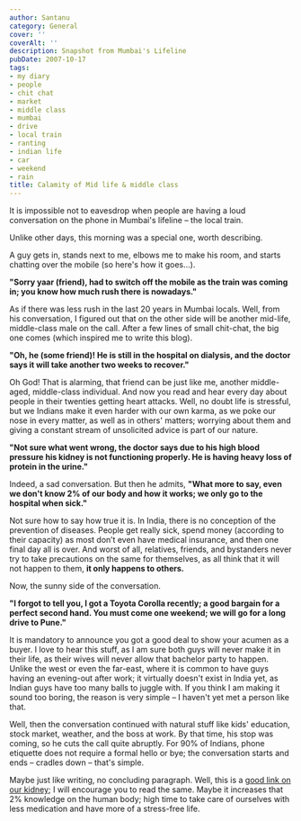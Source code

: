 ```yaml
---
author: Santanu
category: General
cover: ''
coverAlt: ''
description: Snapshot from Mumbai's Lifeline
pubDate: 2007-10-17
tags:
- my diary
- people
- chit chat
- market
- middle class
- mumbai
- drive
- local train
- ranting
- indian life
- car
- weekend
- rain
title: Calamity of Mid life & middle class
---
```


It is impossible not to eavesdrop when people are having a loud conversation on the phone in Mumbai's lifeline – the local train.

Unlike other days, this morning was a special one, worth describing.

A guy gets in, stands next to me, elbows me to make his room, and starts chatting over the mobile (so here's how it goes...).

**"Sorry yaar (friend), had to switch off the mobile as the train was coming in; you know how much rush there is nowadays."**

As if there was less rush in the last 20 years in Mumbai locals. Well, from his conversation, I figured out that on the other side will be another mid-life, middle-class male on the call. After a few lines of small chit-chat, the big one comes (which inspired me to write this blog).

**"Oh, he (some friend)! He is still in the hospital on dialysis, and the doctor says it will take another two weeks to recover."**

Oh God! That is alarming, that friend can be just like me, another middle-aged, middle-class individual. And now you read and hear every day about people in their twenties getting heart attacks. Well, no doubt life is stressful, but we Indians make it even harder with our own karma, as we poke our nose in every matter, as well as in others' matters; worrying about them and giving a constant stream of unsolicited advice is part of our nature.

**"Not sure what went wrong, the doctor says due to his high blood pressure his kidney is not functioning properly. He is having heavy loss of protein in the urine."**

Indeed, a sad conversation. But then he admits, **"What more to say, even we don't know 2% of our body and how it works; we only go to the hospital when sick."**

Not sure how to say how true it is. In India, there is no conception of the prevention of diseases. People get really sick, spend money (according to their capacity) as most don’t even have medical insurance, and then one final day all is over. And worst of all, relatives, friends, and bystanders never try to take precautions on the same for themselves, as all think that it will not happen to them, **it only happens to others.**

Now, the sunny side of the conversation.

**"I forgot to tell you, I got a Toyota Corolla recently; a good bargain for a perfect second hand. You must come one weekend; we will go for a long drive to Pune."**

It is mandatory to announce you got a good deal to show your acumen as a buyer. I love to hear this stuff, as I am sure both guys will never make it in their life, as their wives will never allow that bachelor party to happen. Unlike the west or even the far-east, where it is common to have guys having an evening-out after work; it virtually doesn't exist in India yet, as Indian guys have too many balls to juggle with. If you think I am making it sound too boring, the reason is very simple – I haven't yet met a person like that.

Well, then the conversation continued with natural stuff like kids' education, stock market, weather, and the boss at work. By that time, his stop was coming, so he cuts the call quite abruptly. For 90% of Indians, phone etiquette does not require a formal hello or bye; the conversation starts and ends – cradles down – that's simple.

Maybe just like writing, no concluding paragraph. Well, this is a [good link on our kidney](http://www.healthsquare.com/fgpd/fg4ch18.htm); I will encourage you to read the same. Maybe it increases that 2% knowledge on the human body; high time to take care of ourselves with less medication and have more of a stress-free life.